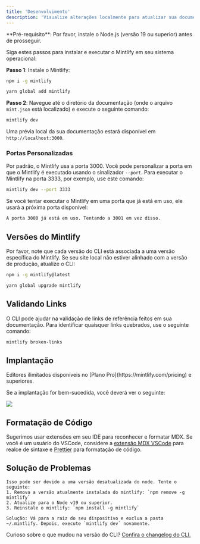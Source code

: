 ```yaml
---
title: 'Desenvolvimento'
description: 'Visualize alterações localmente para atualizar sua documentação'
---
```


<Info>
  **Pré-requisito**: Por favor, instale o Node.js (versão 19 ou superior) antes de prosseguir.
</Info>

Siga estes passos para instalar e executar o Mintlify em seu sistema operacional:

**Passo 1**: Instale o Mintlify:

<CodeGroup>

  ```bash npm
  npm i -g mintlify
  ```

```bash yarn
yarn global add mintlify
```

</CodeGroup>

**Passo 2**: Navegue até o diretório da documentação (onde o arquivo `mint.json` está localizado) e execute o seguinte comando:

```bash
mintlify dev
```

Uma prévia local da sua documentação estará disponível em `http://localhost:3000`.

### Portas Personalizadas

Por padrão, o Mintlify usa a porta 3000. Você pode personalizar a porta em que o Mintlify é executado usando o sinalizador `--port`. Para executar o Mintlify na porta 3333, por exemplo, use este comando:

```bash
mintlify dev --port 3333
```

Se você tentar executar o Mintlify em uma porta que já está em uso, ele usará a próxima porta disponível:

```md
A porta 3000 já está em uso. Tentando a 3001 em vez disso.
```

## Versões do Mintlify

Por favor, note que cada versão do CLI está associada a uma versão específica do Mintlify. Se seu site local não estiver alinhado com a versão de produção, atualize o CLI:

<CodeGroup>

```bash npm
npm i -g mintlify@latest
```

```bash yarn
yarn global upgrade mintlify
```

</CodeGroup>

## Validando Links

O CLI pode ajudar na validação de links de referência feitos em sua documentação. Para identificar quaisquer links quebrados, use o seguinte comando:

```bash
mintlify broken-links
```

## Implantação

<Tip>
  Editores ilimitados disponíveis no [Plano Pro](https://mintlify.com/pricing) e superiores.
</Tip>

Se a implantação for bem-sucedida, você deverá ver o seguinte:

<Frame>
  <img src="/images/checks-passed.png" style={{ borderRadius: '0.5rem' }} />
</Frame>

## Formatação de Código

Sugerimos usar extensões em seu IDE para reconhecer e formatar MDX. Se você é um usuário do VSCode, considere a [extensão MDX VSCode](https://marketplace.visualstudio.com/items?itemName=unifiedjs.vscode-mdx) para realce de sintaxe e [Prettier](https://marketplace.visualstudio.com/items?itemName=esbenp.prettier-vscode) para formatação de código.

## Solução de Problemas

<AccordionGroup>
  <Accordion title='Erro: Não foi possível carregar o módulo "sharp" usando o runtime darwin-arm64'>

    Isso pode ser devido a uma versão desatualizada do node. Tente o seguinte:
    1. Remova a versão atualmente instalada do mintlify: `npm remove -g mintlify`
    2. Atualize para o Node v19 ou superior.
    3. Reinstale o mintlify: `npm install -g mintlify`
  </Accordion>

  <Accordion title="Problema: Encontrando um erro desconhecido">
  
    Solução: Vá para a raiz do seu dispositivo e exclua a pasta ~/.mintlify. Depois, execute `mintlify dev` novamente.
  </Accordion>
</AccordionGroup>

Curioso sobre o que mudou na versão do CLI? [Confira o changelog do CLI.](https://www.npmjs.com/package/mintlify?activeTab=versions)